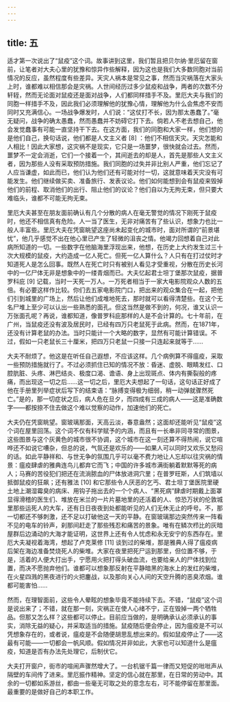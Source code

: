 ```yaml
---
---
---
```

title: 五
---



适才第一次说出了“鼠疫”这个词。故事讲到这里，我们暂且把贝尔纳·里厄留在窗前，让笔者对大夫心里的犹豫和惊异作些解释，因为这也是我们大多数同胞对当前情况的反应，虽然程度有些差异。天灾人祸本是常见之事，然而当灾祸落在大家头上时，谁都难以相信那会是灾祸。人世间经历过多少鼠疫和战争，两者的次数不分轩轾，然而无论面对鼠疫还是面对战争，人们都同样措手不及。里厄大夫与我们的同胞一样措手不及，因此我们必须理解他的犹豫心情，理解他为什么会焦虑不安而同时又充满信心。一场战争爆发时，人们说：“这仗打不长，因为那太愚蠢了。”毫无疑问，战争的确太愚蠢，然而愚蠢并不妨碍它打下去。倘若人不老去想自己，他会发觉蠢事有可能一直坚持干下去。在这方面，我们的同胞和大家一样，他们想的是他们自己，换句话说，他们都是人文主义者 [8] ：他们不相信天灾。天灾怎能和人相比！因此大家想，这灾祸不是现实，它只是一场噩梦，很快就会过去。然而，噩梦不一定会消逝，它们一个接着一个，其间逝去的却是人，首先是那些人文主义者，因为那些人没有采取预防措施。我们同胞的过失并非比别人严重，他们忘记了人应当谦虚，如此而已，他们认为他们还有可能对付一切，这就意味着天灾没有可能发生。他们继续做买卖、准备旅行、发表议论。他们如何能想到会有鼠疫来毁掉他们的前程、取消他们的出行、阻止他们的议论？他们自以为无拘无束，但只要大难临头，谁都不可能无拘无束。

里厄大夫甚至在朋友面前确认有几个分散的病人在毫无警觉的情况下刚死于鼠疫时，他还不相信真有危险。人一当了医生，无非对痛苦有了些认识，想象力也比一般人丰富些。里厄大夫在凭窗眺望这座尚未起变化的城市时，面对所谓的“前景堪忧”，他几乎感觉不出在他心里已产生了轻微的沮丧之情。他竭力回想着自己对此病所知道的一切。一些数字在他脑海里浮现出来，他想，在历史上大约发生过三十次大规模的鼠疫，大约造成一亿人死亡。但死一亿人算什么？人只有在打过仗时才知道死人是怎么回事。既然人在死亡时只有被别人看见才受重视，分散在历史长河中的一亿尸体无非是想象中的一缕青烟而已。大夫忆起君士坦丁堡那次鼠疫，据普罗科庇 [9] 记载，当时一天死一万人。一万死者相当于一家大电影院观众人数的五倍。有必要这样作比较。你们去五家电影院门口，把出来的观众集合在一起，把他们引到城里的广场上，然后让他们成堆地死去，那时就可以看得清楚些。在这个无名尸堆上至少可以认出一些熟悉的面孔。但这当然是做不到的，何况，谁又认识一万张面孔呢？再说，谁都知道，像普罗科庇那样的人是不会计算的。七十年前，在广州，当鼠疫还没有波及居民时，已经有四万只老鼠死于此病。然而，在1871年，还没有计算老鼠的办法。当时只能计一个大略的数字，显然有可能计算错误。不过，假如一只老鼠长三十厘米，把四万只老鼠一只接一只连起来就等于……

大夫不耐烦了。他这是在听任自己遐想，不应该这样。几个病例算不得瘟疫，采取一些预防措施就行了。不过必须抓住已知的情况不放：昏迷、虚脱、眼睛发红、口腔肮脏、头疼、淋巴结炎、极度口渴、谵语、身上出现斑点、体内有撕裂般的疼痛，而出现这一切之后……这一切之后，里厄大夫想起了一句话，这句话正好成了他在手册里列举症状后写下的结束语：“脉搏变得极为细弱，稍一动弹就骤然死亡。”是的，那一切症状之后，病人危在旦夕，而四成有三成的病人——这是准确数字——都按捺不住去做这个难以觉察的动作，加速他们的死亡。

大夫仍在凭窗眺望。窗玻璃那面，天高云淡，春意盎然；这面却还能听见“鼠疫”这个词在屋里回荡。这个词不仅有科学赋予的内涵，而且有一长串非同寻常的图景，这些图景与这个灰黄色的城市很不协调，这个城市在这一刻还算不得热闹，说它喧哗还不如说它嘈杂，但总的说，气氛还是欢乐的——如果人可以同时又欢乐又愁闷的话。如此平静祥和、与世无争的氛围几乎可以毫不费力地让人忘却以往灾祸的情景：瘟疫肆虐的雅典连鸟儿都弃它而飞；中国的许多城市满街躺着默默等死的病人；马赛的苦役犯们把还在流淌脓血的尸体放进洞穴里；在普罗旺斯，人们筑墙以抵御鼠疫的狂飙；还有雅法 [10] 和它那些令人厌恶的乞丐、君士坦丁堡医院里硬土地上潮湿霉臭的病床、用钩子拖出去的一个个病人、“黑死病”肆虐时期戴上面罩显得滑稽的医生们、堆放在米兰的一片片墓地里的还活着的人、惊恐万状的伦敦城里那些运死人的大车，还有日日夜夜到处都能听见的人们无休无止的呼号。不，那一切都还不够刺激，还不足以打破他这一天的平静。在窗玻璃那边突然传来一阵看不见的电车的铃声，刹那间赶走了那些残忍和痛苦的景象。唯有在鳞次栉比的灰暗屋群后边涌动的大海才能证明，这世界上还有令人忧虑和永无安宁的东西存在。里厄大夫凝视着海湾，想起了卢克莱修 [11] 谈到过的柴堆，那是雅典人得了瘟疫病后架在海边准备焚烧死人的柴堆。大家在夜里把死尸运到那里，但位置不够，于是，活着的人便大打出手，宁愿用火把打得头破血流，也要给亲人的尸体找到位置，而决不愿抛弃他们。谁都可以想象那反射在平静暗黑的海水上的发红的柴堆，在火星四溅的黑夜进行的火把鏖战，以及那向关心人间的天空升腾的恶臭浓烟。谁都可能害怕……

然而，在理智面前，这些令人晕眩的想象毕竟不能持续下去。不错，“鼠疫”这个词是说出来了；不错，就在那一刻，灾祸正在使人心绪不宁，正在毁掉一两个牺牲品。但那又怎么样？这些都可以停止。目前应当做的，是明确承认必须承认的事实，消除无益的疑心，并采取适当的措施。鼠疫随后便会停止，因为瘟疫是不可以凭想象存在的，或者说，瘟疫是不会随便胡思乱想出来的。假如鼠疫停止了——这最有可能——一切都会一帆风顺。假如情况并非如此，大家也可以知道什么是瘟疫，知道是否有办法先处理它，后制伏它。

大夫打开窗户，街市的喧闹声骤然增大了。一台机锯千篇一律而又短促的咝咝声从隔壁的车间传了进来。里厄振作精神。坚定的信心就在那里，在日常的劳动中。其余的一切都如系游丝，都由一些毫无可取之处的意念左右，可不能停留在那里面。最重要的是做好自己的本职工作。